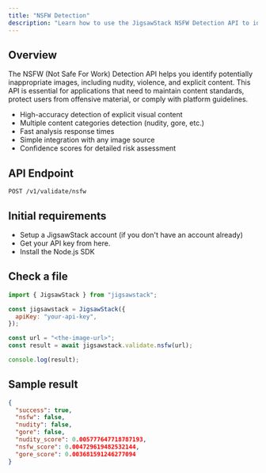 ```yaml
---
title: "NSFW Detection"
description: "Learn how to use the JigsawStack NSFW Detection API to identify inappropriate images"
---
```


## Overview

The NSFW (Not Safe For Work) Detection API helps you identify potentially inappropriate images, including nudity, violence, and explicit content. This API is essential for applications that need to maintain content standards, protect users from offensive material, or comply with platform guidelines.

- High-accuracy detection of explicit visual content
- Multiple content categories detection (nudity, gore, etc.)
- Fast analysis response times
- Simple integration with any image source
- Confidence scores for detailed risk assessment

## API Endpoint

```
POST /v1/validate/nsfw
```

## Initial requirements

- Setup a JigsawStack account (if you don't have an account already)
- Get your API key from here.
- Install the Node.js SDK

## Check a file


```javascript Javascript
import { JigsawStack } from "jigsawstack";

const jigsawstack = JigsawStack({
  apiKey: "your-api-key",
});

const url = "<the-image-url>";
const result = await jigsawstack.validate.nsfw(url);

console.log(result);
```


## Sample result

```json
{
  "success": true,
  "nsfw": false,
  "nudity": false,
  "gore": false,
  "nudity_score": 0.005777647718787193,
  "nsfw_score": 0.004729619482532144,
  "gore_score": 0.003681591246277094
}
```